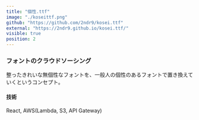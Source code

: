 ```yaml
---
title: "個性.ttf"
image: "./koseittf.png"
github: "https://github.com/2ndr9/kosei.ttf"
external: "https://2ndr9.github.io/kosei.ttf/"
visible: true
position: 2
---
```


### フォントのクラウドソーシング

整ったきれいな無個性なフォントを、一般人の個性のあるフォントで置き換えていくというコンセプト。

#### 技術

React, AWS(Lambda, S3, API Gateway)
